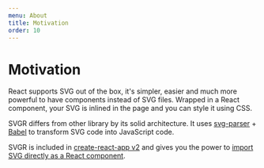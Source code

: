 ```yaml
---
menu: About
title: Motivation
order: 10
---
```


# Motivation

React supports SVG out of the box, it's simpler, easier and much more powerful
to have components instead of SVG files. Wrapped in a React component, your SVG
is inlined in the page and you can style it using CSS.

SVGR differs from other library by its solid architecture. It uses [svg-parser](https://github.com/Rich-Harris/svg-parser) + [Babel](https://babeljs.io) to transform SVG code into JavaScript code.

SVGR is included in [create-react-app v2](https://github.com/facebook/create-react-app) and gives you the power to [import SVG directly as a React component](https://facebook.github.io/create-react-app/docs/adding-images-fonts-and-files#adding-svgs).
